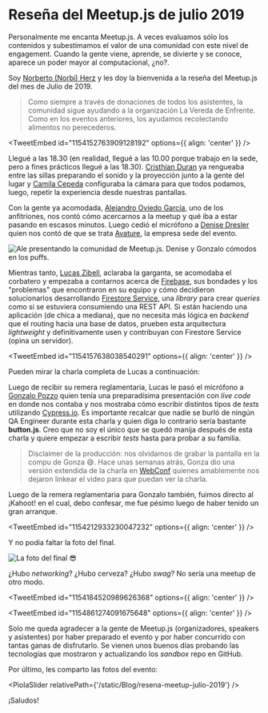 

# Reseña del Meetup.js de julio 2019

Personalmente me encanta Meetup.js. A veces evaluamos sólo los contenidos y subestimamos el valor de una comunidad con este nivel de engagement. Cuando la gente viene, aprende, se divierte y se conoce, aparece un poder mayor al computacional, ¿no?.

Soy [Norberto (Norbi) Herz](http://twitter.com/nohorbee) y les doy la bienvenida a la reseña del Meetup.js del mes de Julio de 2019.

> Como siempre a través de donaciones de todos los asistentes, la comunidad sigue ayudando a la organización La Vereda de Enfrente. Como en los eventos anteriores, los ayudamos recolectando alimentos no perecederos.

<TweetEmbed id="1154152763909128192" options={{ align: 'center' }} />

Llegué a las 18.30 (en realidad, llegué a las 10.00 porque trabajo en la sede, pero a fines prácticos llegué a las 18.30). [Cristhian Duran](https://twitter.com/durancristhian) ya rengueaba entre las sillas preparando el sonido y la proyección junto a la gente del lugar y [Camila Cepeda](https://twitter.com/camilunghi) configuraba la cámara para que todos podamos, luego, repetir la experiencia desde nuestras pantallas.

Con la gente ya acomodada, [Alejandro Oviedo García](https://twitter.com/a0viedo), uno de los anfitriones, nos contó cómo acercarnos a la meetup y qué iba a estar pasando en escasos minutos. Luego cedió el micrófono a [Denise Dresler](https://twitter.com/denisedresler) quien nos contó de que se trata [Avature](https://www.avature.net/), la empresa sede del evento.

<Img
  src="/static/Blog/resena-meetup-julio-2019/meetupjs_jul19_14.jpg"
  alt="Ale presentando la comunidad de Meetup.js. Denise y Gonzalo cómodos en los puffs."
/>

Mientras tanto, [Lucas Zibell](https://github.com/LucasZibell), aclaraba la garganta, se acomodaba el corbatero y empezaba a contarnos acerca de [Firebase](https://firebase.google.com/), sus bondades y los "problemas" que encontraron en su equipo y cómo decidieron solucionarlos desarrollando [Firestore Service](https://github.com/Wolox/firestore-service), una _library_ para crear _queries_ como si se estuviera consumiendo una REST API. Si están haciendo una aplicación (de chica a mediana), que no necesita más lógica en _backend_ que el routing hacia una base de datos, prueben esta arquitectura _lightweight_ y definitivamente usen y contribuyan con Firestore Service (opina un servidor).

<TweetEmbed id="1154157638038540291" options={{ align: 'center' }} />

Pueden mirar la charla completa de Lucas a continuación:

<YouTube videoId="5Hh1mpGKjIo" containerClassName="video-wrapper" className="video-iframe" />

Luego de recibir su remera reglamentaria, Lucas le pasó el micrófono a [Gonzalo Pozzo](https://twitter.com/goncy) quien tenía una preparadísima presentación con _live code_ en donde nos contaba y nos mostraba cómo escribir distintos tipos de _tests_ utilizando [Cypress.io](https://www.cypress.io/). Es importante recalcar que nadie se burló de ningún QA Engineer durante esta charla y quien diga lo contrario sería bastante **button.js**. Creo que no soy el único que se quedó manija después de esta charla y quiere empezar a escribir _tests_ hasta para probar a su familia.

> Disclaimer de la producción: nos olvidamos de grabar la pantalla en la compu de Gonza 😅. Hace unas semanas atrás, Gonza dio una versión extendida de la charla en [WebConf](https://webconf.tech/) quienes amablemente nos dejaron linkear el video para que puedan ver la charla.

<YouTube videoId="zDbjKd8Ua_U" containerClassName="video-wrapper" className="video-iframe" />

Luego de la remera reglamentaria para Gonzalo también, fuimos directo al ¡Kahoot! en el cual, debo confesar, me fue pésimo luego de haber tenido un gran arranque.

<TweetEmbed id="1154212933230047232" options={{ align: 'center' }} />

Y no podía faltar la foto del final.

<Img src="/static/Blog/resena-meetup-julio-2019/meetupjs_jul19_9.jpg" alt="La foto del final 😎" />

¿Hubo _networking_? ¿Hubo cerveza? ¿Hubo _swag_? No sería una meetup de otro modo.

<TweetEmbed id="1154184520989626368" options={{ align: 'center' }} />

<TweetEmbed id="1154861274091675648" options={{ align: 'center' }} />

Solo me queda agradecer a la gente de Meetup.js (organizadores, speakers y asistentes) por haber preparado el evento y por haber concurrido con tantas ganas de disfrutarlo. Se vienen unos buenos días probando las tecnologías que mostraron y actualizando los _sandbox_ repo en GitHub.

Por último, les comparto las fotos del evento:

<PiolaSlider relativePath={'/static/Blog/resena-meetup-julio-2019'} />

¡Saludos!

<script async src="https://platform.twitter.com/widgets.js" charSet="utf-8" />
